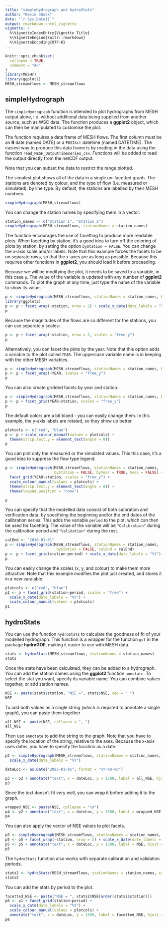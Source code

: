 ```yaml
---
title: "simpleHydrograph and hydroStats"
author: "Kevin Shook"
date: "`r Sys.Date()`"
output: rmarkdown::html_vignette
vignette: >
  %\VignetteIndexEntry{Vignette Title}
  %\VignetteEngine{knitr::rmarkdown}
  %\VignetteEncoding{UTF-8}
---
```


```r
knitr::opts_chunk$set(
  collapse = TRUE,
  comment = "#>"
)
library(MESHr)
library(ggplot2)
MESH_streamflows <- MESH_streamflows
```

## simpleHydrograph
The `simpleHydrograph` function is intended to plot hydrographs from MESH output alone,
i.e. without additional data being supplied from another source, such as WSC data.
The function produces a **ggplot2** object, which can then be manipulated to customise
the plot. 

The function requires a data frame of MESH flows. The first column must be an
**R** date (named DATE) or a `POSIXct` datetime (named DATETIME). The easiest
way to produce this data frame is by reading in the data using the function
`read_MESH_OutputTimeseries_csv`. Functions will be added to read the output directly
from the netCDF output.

Note that you can subset the data to restrict the range plotted.

The simplest plot shows all of the data in a single un-facetted graph. The stations
are denoted by colour, and the type of flow (i.e. measured or simulated), by 
line type. By default, the stations are labelled by their MESH numbers.
```r
simpleHydrograph(MESH_streamflows)
```

You can change the station names by specifying them in a vector.
```r
station_names <- c("Station 1", "Station 2")
simpleHydrograph(MESH_streamflows, stationNames = station_names)
```


The function encourages the use of facetting to produce more readable plots. When facetting by station,
it's a good idea to turn off the coloring of plots by station, by setting the option `byStation = FALSE`. You can
change the x-axis scale and/or labels. Note that this example forces the facets to be
on separate rows, so that the x-axes are as long as possible. Because this requires other functions
in **ggplot2**, you should load it before proceeding.

Because we will be modifying the plot, it needs to be saved to a variable, in this case `p`. The
value of the variable is updated with any number of **ggplot2** commands. To plot
the graph at any time, just type the name of the variable to show its value.

```r
p <- simpleHydrograph(MESH_streamflows, stationNames = station_names, byStation = FALSE)
library(ggplot2)
p <- p + facet_wrap(~station, nrow = 2) + scale_x_date(date_labels = "%Y")
p
```

Because the magnitudes of the flows are so different for the stations, you can use 
separate y scales:
```r
p <- p + facet_wrap(~station, nrow = 2, scales = "free_y") 
p
```

Alternatively, you can facet the plots by the year. Note that this option adds a
variable to the plot called `YEAR`. The uppercase variable name is in keeping with the 
other MESH variables.

```r
p <- simpleHydrograph(MESH_streamflows, stationNames = station_names, byYear = TRUE)
p <- p + facet_wrap(~YEAR, scales = "free_y")
p
```

You can also create gridded facets by year and station.
```r
p <- simpleHydrograph(MESH_streamflows, stationNames = station_names, byStation = FALSE, byYear = TRUE)
p <- p + facet_grid(YEAR~station, scales = "free_y")
p
```

The default colors are a bit bland - you can easily change them. In this example,
the y-axis labels are rotated, so they show up better.
```r
plotcols <- c("red", "blue")
p <- p + scale_colour_manual(values = plotcols) +
  theme(strip.text.y = element_text(angle = 0))
p
```

You can plot only the measured or the simulated values. This this case, it's a good idea to suppress the flow type legend.
```r
p <- simpleHydrograph(MESH_streamflows, stationNames = station_names, 
                      byStation = FALSE, byYear = TRUE, meas = FALSE) +
  facet_grid(YEAR~station, scales = "free_y") +
  scale_colour_manual(values = plotcols) +
  theme(strip.text.y = element_text(angle = 0)) +
  theme(legend.position = "none")

p
```

You can specify that the modelled data consist of both caibration 
and verification data, by specifying the beginning and/or the end
dates of the calibration series. This adds the variable `period`
to the plot, which can then be used for facetting. The value of
the variable will be `"Calibration"` during the calibration period
and `"Validation"` during the rest.

```r
calEnd <- "2010-01-01"
p <- simpleHydrograph(MESH_streamflows, stationNames = station_names, 
                       byStation = FALSE, calEnd = calEnd)
p <- p + facet_grid(station~period) + scale_x_date(date_labels = "%Y")
p
```

You can easily change the scales (x, y, and colour) to make them more attractive. Note
that this example modifies the plot just created, and stores it in a new varaiable.
```r
plotcols <- c("red", "blue")
p1 <- p + facet_grid(station~period, scales = "free") + 
  scale_x_date(date_labels = "%Y") +
  scale_colour_manual(values = plotcols)
p1
```



## hydroStats
You can use the function `hydroStats` to calculate the goodness of fit of your 
modelled hydrograph. This function is a wrapper for the function `gof` in the package
**hydroGOF**, making it easier to use with MESH data.

```r
stats <- hydroStats(MESH_streamflows, stationNames = station_names)
stats
```

Once the stats have been calculated, they can be added to a hydrograph. You can add the station names
using the **ggplot2** function `annotate`.
To select the stat you want, specify its variable name. You can combine values together,
or add station names.
```r
NSE <- paste(stats$station, "NSE =", stats$NSE, sep = " ")
NSE
```

To add both values as a single string (which is required to annotate a single graph), you can paste them together
```r
all_NSE <- paste(NSE, collapse = ", ")
all_NSE
```

Then use `annotate` to add the string to the graph. Note that you have to specify the
location of the string, relative to the axes. Because the x-axis uses dates,
you have to specify the location as a date.
```r
p2 <- simpleHydrograph(MESH_streamflows, stationNames = station_names, byStation = TRUE) +
  scale_x_date(date_labels = "%Y")

dateLoc <- as.Date("2005-01-01", format = "%Y-%m-%d")

p3 <- p2 + annotate("text", x = dateLoc, y = 1500, label = all_NSE, hjust = "left")
p3
```

Since the text doesn't fit very well, you can wrap it before adding it to the graph.
```r
wrapped_NSE <- paste(NSE, collapse = "\n")
p4 <- p2 + annotate("text", x = dateLoc, y = 1500, label = wrapped_NSE, hjust = "left")
p4
```

You can also apply the vector of NSE values to plot facets.
```r
p5 <- simpleHydrograph(MESH_streamflows, stationNames = station_names, byStation = FALSE)
p5 <- p5 + facet_wrap(~station, nrow = 2) + scale_x_date(date_labels = "%Y")
p5 <- p5 + annotate("text", x = dateLoc, y = 1500, label = NSE, hjust = "left")
p5
```


The `hydroStats` function also works with separate calibration and validation 
periods.
```r
stats2 <- hydroStats(MESH_streamflows, stationNames = station_names, calEnd = calEnd)
stats2
```

You can add the stats by period to the plot.
```r
facetted_NSE <- paste("NSE = ", stats2$NSE[order(stats2$station)])
p6 <- p1 + facet_grid(station~period) + 
  scale_x_date(date_labels = "%Y") +
  scale_colour_manual(values = plotcols) + 
  annotate("text", x = dateLoc, y = 1500, label = facetted_NSE, hjust = "left")
p6
```
